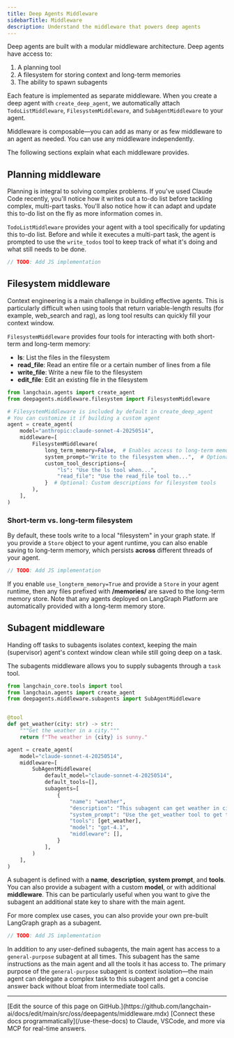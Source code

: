 ```yaml
---
title: Deep Agents Middleware
sidebarTitle: Middleware
description: Understand the middleware that powers deep agents
---
```


Deep agents are built with a modular middleware architecture. Deep agents have access to:

1. A planning tool
2. A filesystem for storing context and long-term memories
3. The ability to spawn subagents

Each feature is implemented as separate middleware. When you create a deep agent with `create_deep_agent`, we automatically attach `TodoListMiddleware`, `FilesystemMiddleware`, and `SubAgentMiddleware` to your agent.

Middleware is composable—you can add as many or as few middleware to an agent as needed. You can use any middleware independently.

The following sections explain what each middleware provides.

## Planning middleware

Planning is integral to solving complex problems. If you've used Claude Code recently, you'll notice how it writes out a to-do list before tackling complex, multi-part tasks. You'll also notice how it can adapt and update this to-do list on the fly as more information comes in.

`TodoListMiddleware` provides your agent with a tool specifically for updating this to-do list. Before and while it executes a multi-part task, the agent is prompted to use the `write_todos` tool to keep track of what it's doing and what still needs to be done.



```typescript
// TODO: Add JS implementation
```


## Filesystem middleware

Context engineering is a main challenge in building effective agents. This is particularly difficult when using tools that return variable-length results (for example, web_search and rag), as long tool results can quickly fill your context window.

`FilesystemMiddleware` provides four tools for interacting with both short-term and long-term memory:

- **ls**: List the files in the filesystem
- **read_file**: Read an entire file or a certain number of lines from a file
- **write_file**: Write a new file to the filesystem
- **edit_file**: Edit an existing file in the filesystem

```python
from langchain.agents import create_agent
from deepagents.middleware.filesystem import FilesystemMiddleware

# FilesystemMiddleware is included by default in create_deep_agent
# You can customize it if building a custom agent
agent = create_agent(
    model="anthropic:claude-sonnet-4-20250514",
    middleware=[
        FilesystemMiddleware(
            long_term_memory=False,  # Enables access to long-term memory, defaults to False. You must attach a store to use long-term memory.
            system_prompt="Write to the filesystem when...",  # Optional custom addition to the system prompt
            custom_tool_descriptions={
                "ls": "Use the ls tool when...",
                "read_file": "Use the read_file tool to..."
            }  # Optional: Custom descriptions for filesystem tools
        ),
    ],
)
```

### Short-term vs. long-term filesystem

By default, these tools write to a local "filesystem" in your graph state. If you provide a `Store` object to your agent runtime, you can also enable saving to long-term memory, which persists **across** different threads of your agent.



```typescript
// TODO: Add JS implementation
```


If you enable `use_longterm_memory=True` and provide a `Store` in your agent runtime, then any files prefixed with **/memories/** are saved to the long-term memory store. Note that any agents deployed on LangGraph Platform are automatically provided with a long-term memory store.

## Subagent middleware

Handing off tasks to subagents isolates context, keeping the main (supervisor) agent's context window clean while still going deep on a task.

The subagents middleware allows you to supply subagents through a `task` tool.

```python
from langchain_core.tools import tool
from langchain.agents import create_agent
from deepagents.middleware.subagents import SubAgentMiddleware


@tool
def get_weather(city: str) -> str:
    """Get the weather in a city."""
    return f"The weather in {city} is sunny."

agent = create_agent(
    model="claude-sonnet-4-20250514",
    middleware=[
        SubAgentMiddleware(
            default_model="claude-sonnet-4-20250514",
            default_tools=[],
            subagents=[
                {
                    "name": "weather",
                    "description": "This subagent can get weather in cities.",
                    "system_prompt": "Use the get_weather tool to get the weather in a city.",
                    "tools": [get_weather],
                    "model": "gpt-4.1",
                    "middleware": [],
                }
            ],
        )
    ],
)
```

A subagent is defined with a **name**, **description**, **system prompt**, and **tools**. You can also provide a subagent with a custom **model**, or with additional **middleware**. This can be particularly useful when you want to give the subagent an additional state key to share with the main agent.

For more complex use cases, you can also provide your own pre-built LangGraph graph as a subagent.



```typescript
// TODO: Add JS implementation
```


In addition to any user-defined subagents, the main agent has access to a `general-purpose` subagent at all times. This subagent has the same instructions as the main agent and all the tools it has access to. The primary purpose of the `general-purpose` subagent is context isolation—the main agent can delegate a complex task to this subagent and get a concise answer back without bloat from intermediate tool calls.

---

<Callout icon="pen-to-square" iconType="regular">
    [Edit the source of this page on GitHub.](https://github.com/langchain-ai/docs/edit/main/src/oss/deepagents/middleware.mdx)
</Callout>
<Tip icon="terminal" iconType="regular">
    [Connect these docs programmatically](/use-these-docs) to Claude, VSCode, and more via MCP for    real-time answers.
</Tip>
